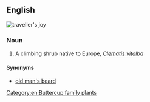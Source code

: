 ==English==
[[Image:Clematis vitalba flowers 230702.jpg|thumb|'''traveller's joy''']]
{{wikipedia}}
{{wikispecies}}
{{rfi|en}}

===Noun===
{{en-noun|head=[[traveller]][['s]] [[joy]]|-}}

# A climbing shrub native to Europe, ''[[Clematis vitalba]]''

====Synonyms====
* {{sense|''Clematis vitalba''}} [[old man's beard]]

[[Category:en:Buttercup family plants]]